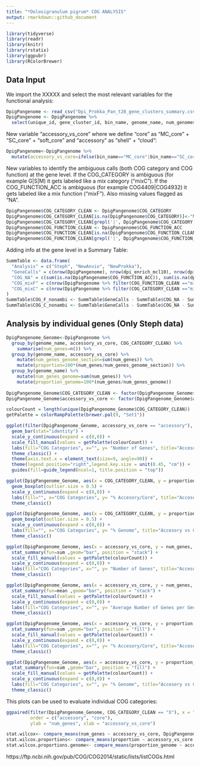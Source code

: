 ```yaml
---
title: "*Dolosigranulum pigrum* COG ANALYSIS"
output: rmarkdown::github_document
---
```


```r
library(tidyverse)
library(readr)
library(knitr)
library(rstatix)
library(ggpubr)
library(RColorBrewer)
```

## Data Input

We import the XXXXX and select the most relevant variables for the functional analysis:
```r
DpigPangenome <- read_csv("Dpi_Prokka_Pan_t28_gene_clusters_summary.csv")
DpigPangenome <- DpigPangenome %>%
  select(unique_id, gene_cluster_id, bin_name, genome_name, num_genomes_gene_cluster_has_hits,`Prokka:Prodigal_ACC`, `Prokka:Prodigal`, COG_CATEGORY, COG_FUNCTION, COG_FUNCTION_ACC)
```

New variable "accessory_vs_core" where we define "core" as "MC_core" + "SC_core" + "soft_core" and "accessory" as "shell" + "cloud":
```r
DpigPangenome<-DpigPangenome %>%
  mutate(accessory_vs_core=ifelse(bin_name=="MC_core"|bin_name=="SC_core"|bin_name=="soft_core","core","accessory"))
```

New variables to identify the ambiguous calls (both COG category and COG function) at the gene level. If the COG_CATEGORY is ambiguous (for example G|S|M) it gets labeled like a mix category ("mixC"). If the COG_FUNCTION_ACC is ambiguous (for example COG4409|COG4932) it gets labeled like a mix function ("mixF"). Also missing values flagged as "NA".
```r
DpigPangenome$COG_CATEGORY_CLEAN <- DpigPangenome$COG_CATEGORY
DpigPangenome$COG_CATEGORY_CLEAN[is.na(DpigPangenome$COG_CATEGORY)]<-"NA"
DpigPangenome$COG_CATEGORY_CLEAN[grepl('|', DpigPangenome$COG_CATEGORY,fixed=TRUE)]<-"mixC"
DpigPangenome$COG_FUNCTION_CLEAN <- DpigPangenome$COG_FUNCTION_ACC
DpigPangenome$COG_FUNCTION_CLEAN[is.na(DpigPangenome$COG_FUNCTION_CLEAN)]<-"NA"
DpigPangenome$COG_FUNCTION_CLEAN[grepl('|', DpigPangenome$COG_FUNCTION_ACC,fixed=TRUE)]<-"mixF"
```

Adding info at the gene level in a Summary Table: 
```r
SummTable <- data.frame(
  "Analysis" = c("Steph", "NewAnvio", "NewProkka"),
  "GeneCalls" = c(nrow(DpigPangenome), nrow(dpi_enrich_mcl10), nrow(dpi_enrich_prokka)), 
  "COG_NA" = c(sum(is.na(DpigPangenome$COG_FUNCTION_ACC)), sum(is.na(dpi_enrich_mcl10$COG_FUNCTION_ACC)), sum(is.na(dpi_enrich_prokka$COG_FUNCTION_ACC))),
  "COG_mixF" = c(nrow(DpigPangenome %>% filter(COG_FUNCTION_CLEAN =="mixF")), nrow(dpi_enrich_mcl10 %>% filter(COG_FUNCTION_CLEAN =="mixF")), nrow(dpi_enrich_prokka %>% filter(COG_FUNCTION_CLEAN =="mixF"))),
  "COG_mixC" = c(nrow(DpigPangenome %>% filter(COG_CATEGORY_CLEAN =="mixC")), nrow(dpi_enrich_mcl10 %>% filter(COG_CATEGORY_CLEAN =="mixC")), nrow(dpi_enrich_prokka %>% filter(COG_CATEGORY_CLEAN =="mixC")))
)
SummTable$COG_F_nonambi <- SummTable$GeneCalls - SummTable$COG_NA - SummTable$COG_mixF
SummTable$COG_C_nonambi <- SummTable$GeneCalls - SummTable$COG_NA - SummTable$COG_mixC
```


## Analysis by individual genes (Only Steph data)

```r
DpigPangenome_Genome<-DpigPangenome %>%
  group_by(genome_name, accessory_vs_core, COG_CATEGORY_CLEAN) %>%
    summarise(num_genes=n()) %>%
  group_by(genome_name, accessory_vs_core) %>%
    mutate(num_genes_genome_section=sum(num_genes)) %>%
    mutate(proportion=100*(num_genes/num_genes_genome_section)) %>%
  group_by(genome_name) %>%
    mutate(num_genes_genome=sum(num_genes)) %>%
    mutate(proportion_genome=100*(num_genes/num_genes_genome))
  
DpigPangenome_Genome$COG_CATEGORY_CLEAN <- factor(DpigPangenome_Genome$COG_CATEGORY_CLEAN, levels = c("C", "D", "E", "F", "G", "H", "I", "J", "K", "L", "M", "N", "O", "P", "Q", "R", "S", "T", "U", 'V', 'X', 'mixC', "NA"))
DpigPangenome_Genome$accessory_vs_core <- factor(DpigPangenome_Genome$accessory_vs_core)
```

```r
colourCount = length(unique(DpigPangenome_Genome$COG_CATEGORY_CLEAN))
getPalette = colorRampPalette(brewer.pal(9, "Set1"))
```

```r
ggplot(filter(DpigPangenome_Genome, accessory_vs_core == "accessory"), aes(x=genome_name, y=num_genes, fill=COG_CATEGORY_CLEAN)) +
  geom_bar(stat="identity") + 
  scale_y_continuous(expand = c(0,0)) + 
  scale_fill_manual(values = getPalette(colourCount)) + 
  labs(fill="COG Categories", x="", y= "Number of Genes", title="Accesory genes by COG category in the 28Dpig strains") +
  theme_classic() + 
  theme(axis.text.x = element_text(size=9, angle=90)) +
  theme(legend.position="right",legend.key.size = unit(0.45, "cm")) +
  guides(fill=guide_legend(ncol=1, title.position = "top")) 
```
```r
ggplot(DpigPangenome_Genome, aes(x = COG_CATEGORY_CLEAN, y = proportion, color = accessory_vs_core)) +
  geom_boxplot(outlier.size = 0.5) +
  scale_y_continuous(expand = c(0,0)) + 
  labs(fill="", x="COG Categories", y= "% Accesory/Core", title="Accesory vs Core by COG category") +
  theme_classic()
```
```r
ggplot(DpigPangenome_Genome, aes(x = COG_CATEGORY_CLEAN, y = proportion_genome, color = accessory_vs_core)) +
  geom_boxplot(outlier.size = 0.5) +
  scale_y_continuous(expand = c(0,0)) + 
  labs(fill="", x="COG Categories", y= "% Genome", title="Accesory vs Core by COG category") +
  theme_classic()
```

```r
ggplot(DpigPangenome_Genome, aes(x = accessory_vs_core, y = num_genes, fill = COG_CATEGORY_CLEAN)) +
  stat_summary(fun=sum ,geom="bar", position = "stack") +
  scale_fill_manual(values = getPalette(colourCount)) +
  scale_y_continuous(expand = c(0,0)) + 
  labs(fill="COG Categories", x="", y= "Number of Genes", title="Accesory vs Core (fun=sum)") +
  theme_classic()
```
```r
ggplot(DpigPangenome_Genome, aes(x = accessory_vs_core, y = num_genes, fill = COG_CATEGORY_CLEAN)) +
  stat_summary(fun=mean ,geom="bar", position = "stack") +
  scale_fill_manual(values = getPalette(colourCount)) +
  scale_y_continuous(expand = c(0,0)) + 
  labs(fill="COG Categories", x="", y= "Average Number of Genes per Genome", title="Accesory vs Core (fun=mean)") +
  theme_classic()
```
```r
ggplot(DpigPangenome_Genome, aes(x = accessory_vs_core, y = proportion, fill = COG_CATEGORY_CLEAN)) +
  stat_summary(fun=sum ,geom="bar", position = "fill") +
  scale_fill_manual(values = getPalette(colourCount)) +
  scale_y_continuous(expand = c(0,0)) + 
  labs(fill="COG Categories", x="", y= "% Accesory/Core", title="Accesory vs Core (%)") +
  theme_classic()
```
```r
ggplot(DpigPangenome_Genome, aes(x = accessory_vs_core, y = proportion_genome, fill = COG_CATEGORY_CLEAN)) +
  stat_summary(fun=sum ,geom="bar", position = "fill") +
  scale_fill_manual(values = getPalette(colourCount)) +
  scale_y_continuous(expand = c(0,0)) + 
  labs(fill="COG Categories", x="", y= "% Genome", title="Accesory vs Core (%Genome)") +
  theme_classic()
```

This plots can be used to evaluate individual COG categories:
```r
ggpaired(filter(DpigPangenome_Genome, COG_CATEGORY_CLEAN == "X"), x = "accessory_vs_core", y = "proportion", 
         order = c("accessory", "core"),
         ylab = "num_genes", xlab = "accessory_vs_core")
```

```r
stat.wilcox<- compare_means(num_genes ~ accessory_vs_core, DpigPangenome_Genome, method="wilcox.test", p.adjust="fdr", group.by = "COG_CATEGORY_CLEAN")
stat.wilcox.proportions<- compare_means(proportion ~ accessory_vs_core, DpigPangenome_Genome, method="wilcox.test", p.adjust="fdr", group.by = "COG_CATEGORY_CLEAN")
stat.wilcox.proportions.genome<- compare_means(proportion_genome ~ accessory_vs_core, DpigPangenome_Genome, method="wilcox.test", p.adjust="fdr", group.by = "COG_CATEGORY_CLEAN")
```

https://ftp.ncbi.nih.gov/pub/COG/COG2014/static/lists/listCOGs.html




